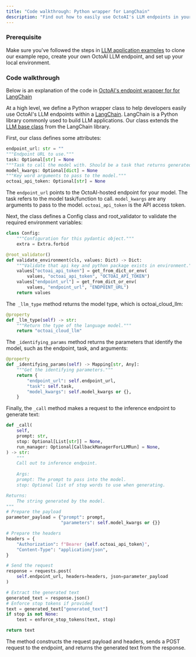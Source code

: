 ```yaml
---
title: "Code walkthrough: Python wrapper for LangChain"
description: "Find out how to easily use OctoAI's LLM endpoints in your Python applications"
---
```


### Prerequisite

Make sure you've followed the steps in [LLM application examples](/docs/setup-steps-for-the-qa-app) to clone our example repo, create your own OctoAI LLM endpoint, and set up your local environment.

### Code walkthrough

Below is an explanation of the code in [OctoAI's endpoint wrapper for for LangChain](https://github.com/langchain-ai/langchain/blob/master/libs/langchain/langchain/llms/octoai%5Fendpoint.py)

At a high level, we define a Python wrapper class to help developers easily use OctoAI's LLM endpoints within a [LangChain](https://python.langchain.com/en/latest/index.html). LangChain is a Python library commonly used to build LLM applications. Our class extends the [LLM base class](https://python.langchain.com/en/latest/reference/modules/llms.html) from the LangChain library.

First, our class defines some attributes:

```Python Python
endpoint_url: str = ""  
"""Endpoint URL to use."""  
task: Optional[str] = None  
"""Task to call the model with. Should be a task that returns generated_text."""  
model_kwargs: Optional[dict] = None  
"""Key word arguments to pass to the model."""  
octoai_api_token: Optional[str] = None
```

The `endpoint_url` points to the OctoAI-hosted endpoint for your model. The task refers to the model task/function to call. `model_kwargs` are any arguments to pass to the model. `octoai_api_token` is the API access token.

Next, the class defines a Config class and root\_validator to validate the required environment variables:

```Python Python
class Config:  
    """Configuration for this pydantic object."""  
    extra = Extra.forbid  

@root_validator()  
def validate_environment(cls, values: Dict) -> Dict:  
    """Validate that api key and python package exists in environment."""  
    values["octoai_api_token"] = get_from_dict_or_env(  
        values, "octoai_api_token", "OCTOAI_API_TOKEN")  
    values["endpoint_url"] = get_from_dict_or_env(  
        values, "endpoint_url", "ENDPOINT_URL")  
    return values
```

The` _llm_type` method returns the model type, which is octoai\_cloud\_llm:

```Python Python
@property  
def _llm_type(self) -> str:  
    """Return the type of the language model."""  
    return "octoai_cloud_llm"
```

The `_identifying_params` method returns the parameters that identify the model, such as the endpoint, task, and arguments:

```Python Python
@property  
def _identifying_params(self) -> Mapping[str, Any]:  
    """Get the identifying parameters."""  
    return {  
        "endpoint_url": self.endpoint_url,  
        "task": self.task,  
        "model_kwargs": self.model_kwargs or {},  
    }
```

Finally, the `_call` method makes a request to the inference endpoint to generate text:

```Python Python
def _call(  
    self,  
    prompt: str,  
    stop: Optional[List[str]] = None,  
    run_manager: Optional[CallbackManagerForLLMRun] = None,  
) -> str:  
    """  
    Call out to inference endpoint.
    
    Args:
    prompt: The prompt to pass into the model.  
    stop: Optional list of stop words to use when generating.  

Returns:  
    The string generated by the model.  
"""
# Prepare the payload
parameter_payload = {"prompt": prompt,  
                     "parameters": self.model_kwargs or {}}  

# Prepare the headers  
headers = {
    "Authorization": f"Bearer {self.octoai_api_token}",  
    "Content-Type": "application/json",  
}  

# Send the request  
response = requests.post(  
    self.endpoint_url, headers=headers, json=parameter_payload  
)  

# Extract the generated text
generated_text = response.json()  
# Enforce stop tokens if provided  
text = generated_text["generated_text"]  
if stop is not None:  
    text = enforce_stop_tokens(text, stop)  

return text
```

The method constructs the request payload and headers, sends a POST request to the endpoint, and returns the generated text from the response.